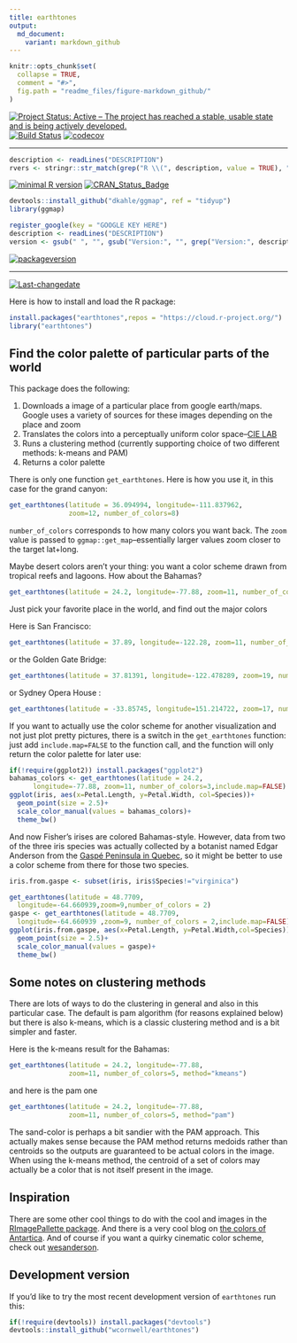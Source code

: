 ```yaml
---
title: earthtones
output:
  md_document:
    variant: markdown_github
---
```


<!-- README.md is generated from README.Rmd. Please edit that file -->

```r
knitr::opts_chunk$set(
  collapse = TRUE,
  comment = "#>",
  fig.path = "readme_files/figure-markdown_github/"
)
```
[![Project Status: Active – The project has reached a stable, usable state and is being actively developed.](http://www.repostatus.org/badges/latest/active.svg)](http://www.repostatus.org/#active)
[![Build Status](https://travis-ci.org/wcornwell/earthtones.svg?branch=master)](https://travis-ci.org/wcornwell/earthtones)
[![codecov](https://codecov.io/gh/wcornwell/earthtones/branch/master/graph/badge.svg)](https://codecov.io/gh/wcornwell/earthtones)
 
---
 
```r
description <- readLines("DESCRIPTION")
rvers <- stringr::str_match(grep("R \\(", description, value = TRUE), "[0-9]{1,4}\\.[0-9]{1,4}\\.[0-9]{1,4}")[1,1]
```
[![minimal R version](https://img.shields.io/badge/R%3E%3D-`r rvers`-6666ff.svg)](https://cran.r-project.org/)
[![CRAN_Status_Badge](http://www.r-pkg.org/badges/version/earthtones)](https://cran.r-project.org/package=earthtones)
```r
devtools::install_github("dkahle/ggmap", ref = "tidyup")
library(ggmap)

register_google(key = "GOOGLE KEY HERE")
description <- readLines("DESCRIPTION")
version <- gsub(" ", "", gsub("Version:", "", grep("Version:", description, value = TRUE)))
```
[![packageversion](https://img.shields.io/badge/Package%20version-`r version`-orange.svg?style=flat-square)](commits/master)
 
---
 
[![Last-changedate](https://img.shields.io/badge/last%20change-`r gsub('-', '--', Sys.Date())`-yellowgreen.svg)](/commits/master)



Here is how to install and load the R package:

```r
install.packages("earthtones",repos = "https://cloud.r-project.org/")
library("earthtones")
```

## Find the color palette of particular parts of the world

This package does the following: 

1. Downloads a image of a particular place from google earth/maps.  Google uses a variety of sources for these images depending on the place and zoom 
2. Translates the colors into a perceptually uniform color space--[CIE LAB](https://en.wikipedia.org/wiki/Lab_color_space)
3. Runs a clustering method (currently supporting choice of two different methods: k-means and PAM) 
4. Returns a color palette  

There is only one function `get_earthtones`.  Here is how you use it, in this case for the grand canyon:

```r
get_earthtones(latitude = 36.094994, longitude=-111.837962, 
               zoom=12, number_of_colors=8)
```

`number_of_colors` corresponds to how many colors you want back.  The `zoom` value is passed to `ggmap::get_map`--essentially larger values zoom closer to the target lat+long.  

Maybe desert colors aren't your thing: you want a color scheme drawn from tropical reefs and lagoons.  How about the Bahamas?

```r
get_earthtones(latitude = 24.2, longitude=-77.88, zoom=11, number_of_colors=5)
```

Just pick your favorite place in the world, and find out the major colors

Here is San Francisco:

```r
get_earthtones(latitude = 37.89, longitude=-122.28, zoom=11, number_of_colors=12)
```

or the Golden Gate Bridge:

```r
get_earthtones(latitude = 37.81391, longitude=-122.478289, zoom=19, number_of_colors=12)
```

or Sydney Opera House :

```r
get_earthtones(latitude = -33.85745, longitude=151.214722, zoom=17, number_of_colors=10)
```

If you want to actually use the color scheme for another visualization and not just plot pretty pictures, there is a switch in the `get_earthtones` function: just add `include.map=FALSE` to the function call, and the function will only return the color palette for later use:

```r
if(!require(ggplot2)) install.packages("ggplot2")
bahamas_colors <- get_earthtones(latitude = 24.2,
      longitude=-77.88, zoom=11, number_of_colors=3,include.map=FALSE)
ggplot(iris, aes(x=Petal.Length, y=Petal.Width, col=Species))+
  geom_point(size = 2.5)+
  scale_color_manual(values = bahamas_colors)+
  theme_bw()
```

And now Fisher's irises are colored Bahamas-style.  However, data from two of the three iris species was actually collected by a botanist named Edgar Anderson from the [Gaspé Peninsula in Quebec](https://www.jstor.org/stable/2394164?seq=1#page_scan_tab_contents), so it might be better to use a color scheme from there for those two species.  

```R
iris.from.gaspe <- subset(iris, iris$Species!="virginica")

get_earthtones(latitude = 48.7709,
  longitude=-64.660939,zoom=9,number_of_colors = 2)
gaspe <- get_earthtones(latitude = 48.7709,
  longitude=-64.660939 ,zoom=9, number_of_colors = 2,include.map=FALSE)
ggplot(iris.from.gaspe, aes(x=Petal.Length, y=Petal.Width,col=Species))+
  geom_point(size = 2.5)+
  scale_color_manual(values = gaspe)+
  theme_bw()
```

## Some notes on clustering methods

There are lots of ways to do the clustering in general and also in this particular case. The default is pam algorithm (for reasons explained below) but there is also k-means, which is a classic clustering method and is a bit simpler and faster.

Here is the k-means result for the Bahamas:

```r
get_earthtones(latitude = 24.2, longitude=-77.88,
               zoom=11, number_of_colors=5, method="kmeans")
```

and here is the pam one

```r
get_earthtones(latitude = 24.2, longitude=-77.88, 
               zoom=11, number_of_colors=5, method="pam")
```

The sand-color is perhaps a bit sandier with the PAM approach.  This actually makes sense because the PAM method returns medoids rather than centroids so the outputs are guaranteed to be actual colors in the image.  When using the k-means method, the centroid of a set of colors may actually be a color that is not itself present in the image.  

## Inspiration

There are some other cool things to do with the cool and images in the [RImagePallette package](https://github.com/joelcarlson/RImagePalette).  And there is a very cool blog on [the colors of Antartica](https://havecamerawilltravel.com/colors-antarctica/).  And of course if you want a quirky cinematic color scheme, check out [wesanderson](https://github.com/karthik/wesanderson).

## Development version

If you'd like to try the most recent development version of `earthtones` run this:

```r
if(!require(devtools)) install.packages("devtools")
devtools::install_github("wcornwell/earthtones")
```

